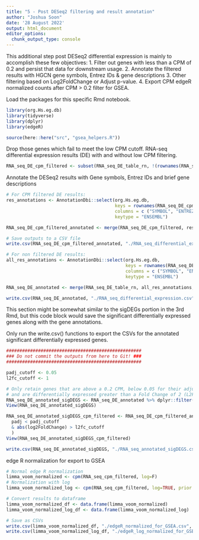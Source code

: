 ```yaml
---
title: "5 - Post DESeq2 filtering and result annotation"
author: "Joshua Soon"
date: '28 August 2022'
output: html_document
editor_options: 
  chunk_output_type: console
---
```


This additional step post DESeq2 differential expression is mainly to accomplish these few objectives:
1. Filter out genes with less than a CPM of 0.2 and persist that data for downstream usage.
2. Annotate the filtered results with HGCN gene symbols, Entrez IDs & gene descriptions
3. Other filtering based on Log2FoldChange or Adjust p-value.
4. Export CPM edgeR normalized counts after CPM > 0.2 filter for GSEA.



Load the packages for this specific Rmd notebook.
```r
library(org.Hs.eg.db)
library(tidyverse)
library(dplyr)
library(edgeR)
```

```r
source(here::here("src", "gsea_helpers.R"))
```



Drop those genes which fail to meet the low CPM cutoff.
RNA-seq differential expression results (DE) with and without low CPM filtering.
```r
RNA_seq_DE_cpm_filtered <- subset(RNA_seq_DE_table_rn, !(rownames(RNA_seq_DE_table_rn) %in% names(genes_to_drop)))
```



Annotate the DESeq2 results with Gene symbols, Entrez IDs and brief gene descriptions
```r
# For CPM filtered DE results:
res_annotations <- AnnotationDbi::select(org.Hs.eg.db,
                                         keys = rownames(RNA_seq_DE_cpm_filtered),
                                         columns = c ("SYMBOL", "ENTREZID", "GENENAME"),
                                         keytype = "ENSEMBL") 

RNA_seq_DE_cpm_filtered_annotated <- merge(RNA_seq_DE_cpm_filtered, res_annotations, by.x=0, by.y="ENSEMBL")

# Save outputs to a CSV file
write.csv(RNA_seq_DE_cpm_filtered_annotated, "./RNA_seq_differential_expression_cpm_filtered.csv", row.names = FALSE)

# For non filtered DE results:
all_res_annotations <- AnnotationDbi::select(org.Hs.eg.db,
                                             keys = rownames(RNA_seq_DE_table_rn),
                                             columns = c ("SYMBOL", "ENTREZID", "GENENAME"),
                                             keytype = "ENSEMBL") 

RNA_seq_DE_annotated <- merge(RNA_seq_DE_table_rn, all_res_annotations, by.x=0, by.y="ENSEMBL")

write.csv(RNA_seq_DE_annotated, "./RNA_seq_differential_expression.csv", row.names = FALSE)
```



This section might be somewhat similar to the sigDEGs portion in the 3rd Rmd, but this code block would save the significant
differentially expressed genes along with the gene annotations.

Only run the write.csv() functions to export the CSVs for the annotated significant differentially expressed genes.
```r
###################################################
### Do not commit the outputs from here to Git! ###
###################################################

padj_cutoff <- 0.05
l2fc_cutoff <- 1

# Only retain genes that are above a 0.2 CPM, below 0.05 for their adjusted p-value
# and are differentially expressed greater than a Fold Change of 2 (L2FC = 1).
RNA_seq_DE_annotated_sigDEGS <- RNA_seq_DE_annotated %>% dplyr::filter(padj < padj_cutoff & abs(log2FoldChange) > l2fc_cutoff)
View(RNA_seq_DE_annotated_sigDEGS)

RNA_seq_DE_annotated_sigDEGS_cpm_filtered <- RNA_seq_DE_cpm_filtered_annotated %>% dplyr::filter(
  padj < padj_cutoff 
  & abs(log2FoldChange) > l2fc_cutoff
  )
View(RNA_seq_DE_annotated_sigDEGS_cpm_filtered)

write.csv(RNA_seq_DE_annotated_sigDEGS, "./RNA_seq_annotated_sigDEGS.csv", row.names = FALSE)
```



edge R normalization for export to GSEA
```r
# Normal edge R normalization
limma_voom_normalized <- cpm(RNA_seq_cpm_filtered, log=F)
# Normalization with log
limma_voom_normalized_log <- cpm(RNA_seq_cpm_filtered, log=TRUE, prior.count=1)

# Convert results to dataframe
limma_voom_normalized_df <- data.frame(limma_voom_normalized)
limma_voom_normalized_log_df <- data.frame(limma_voom_normalized_log)

# Save as CSVs
write.csv(limma_voom_normalized_df, "./edgeR_normalized_for_GSEA.csv", row.names = T)
write.csv(limma_voom_normalized_log_df, "./edgeR_log_normalized_for_GSEA.csv", row.names = T)
```
